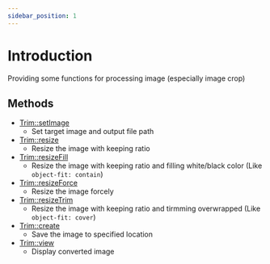 ```yaml
---
sidebar_position: 1
---
```


# Introduction

Providing some functions for processing image (especially image crop)

## Methods

- [Trim::setImage](/docs/fegg/library/trim/methods/setimage)
  - Set target image and output file path
- [Trim::resize](/docs/fegg/library/trim/methods/resize)
  - Resize the image with keeping ratio
- [Trim::resizeFill](/docs/fegg/library/trim/methods/resizefill)
  - Resize the image with keeping ratio and filling white/black color (Like `object-fit: contain`)
- [Trim::resizeForce](/docs/fegg/library/trim/methods/resizeforce)
  - Resize the image forcely
- [Trim::resizeTrim](/docs/fegg/library/trim/methods/resizetrim)
  - Resize the image with keeping ratio and tirmming overwrapped (Like `object-fit: cover`)
- [Trim::create](/docs/fegg/library/trim/methods/create)
  - Save the image to specified location
- [Trim::view](/docs/fegg/library/trim/methods/view)
  - Display converted image
